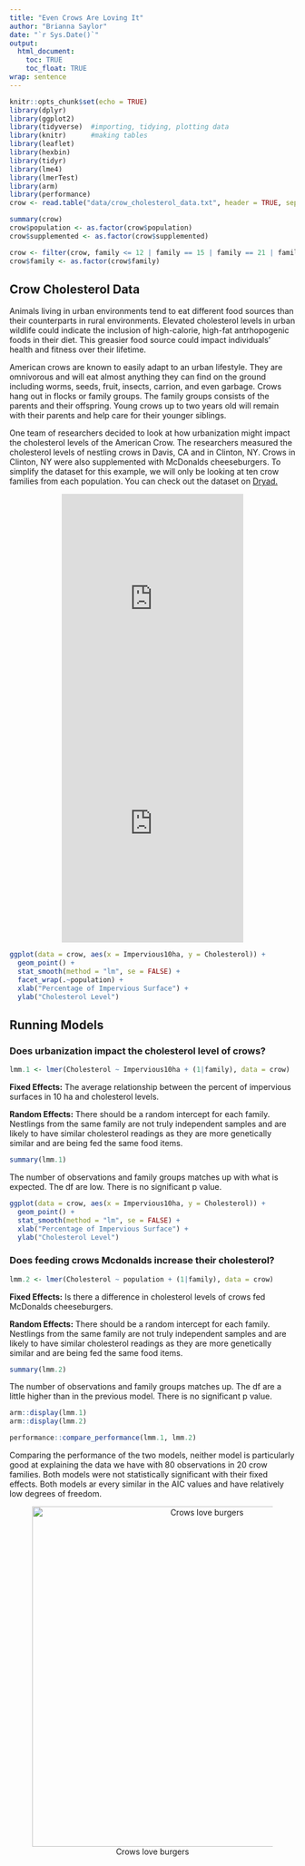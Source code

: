 ```yaml
---
title: "Even Crows Are Loving It"
author: "Brianna Saylor"
date: "`r Sys.Date()`"
output: 
  html_document:
    toc: TRUE
    toc_float: TRUE
wrap: sentence
---
```


```r
knitr::opts_chunk$set(echo = TRUE)
library(dplyr)
library(ggplot2)
library(tidyverse)  #importing, tidying, plotting data
library(knitr)      #making tables
library(leaflet)
library(hexbin)
library(tidyr)
library(lme4)
library(lmerTest)
library(arm)
library(performance)
crow <- read.table("data/crow_cholesterol_data.txt", header = TRUE, sep = "\t")
```

```r
summary(crow)
crow$population <- as.factor(crow$population)
crow$supplemented <- as.factor(crow$supplemented)
```

```r
crow <- filter(crow, family <= 12 | family == 15 | family == 21 | family == 23 | family == 45 | family == 52 | family == 53 | family == 59 | family == 63 | family == 75)
crow$family <- as.factor(crow$family)
```


## Crow Cholesterol Data

Animals living in urban environments tend to eat different food sources than their counterparts in rural environments. Elevated cholesterol levels in urban wildlife could indicate the inclusion of high-calorie, high-fat antrhopogenic foods in their diet. This greasier food source could impact individuals' health and fitness over their lifetime.  

American crows are known to easily adapt to an urban lifestyle. They are omnivorous and will eat almost anything they can find on the ground including worms, seeds, fruit, insects, carrion, and even garbage. Crows hang out in flocks or family groups. The family groups consists of the parents and their offspring. Young crows up to two years old will remain with their parents and help care for their younger siblings. 

One team of researchers decided to look at how urbanization might impact the cholesterol levels of the American Crow. The researchers measured the cholesterol levels of nestling crows in Davis, CA and in Clinton, NY. Crows in Clinton, NY were also supplemented with McDonalds cheeseburgers. To simplify the dataset for this example, we will only be looking at ten crow families from each population. You can check out the dataset on [Dryad.](https://datadryad.org/dataset/doi:10.5061/dryad.t7r7899#usage)

<center>
<iframe src="https://macaulaylibrary.org/asset/642291976/embed" height="390" width="320" frameborder="0" allowfullscreen></iframe>
<iframe src="https://macaulaylibrary.org/asset/256800971/embed" height="401" width="320" frameborder="0" allowfullscreen></iframe>
</center>

```r
ggplot(data = crow, aes(x = Impervious10ha, y = Cholesterol)) + 
  geom_point() + 
  stat_smooth(method = "lm", se = FALSE) + 
  facet_wrap(.~population) + 
  xlab("Percentage of Impervious Surface") + 
  ylab("Cholesterol Level")
```

## Running Models 

### Does urbanization impact the cholesterol level of crows? 

```r
lmm.1 <- lmer(Cholesterol ~ Impervious10ha + (1|family), data = crow)
```

**Fixed Effects:**  The average relationship between the percent of impervious surfaces in 10 ha and cholesterol levels. 

**Random Effects:**  There should be a random intercept for each family. Nestlings from the same family are not truly independent samples and are likely to have similar cholesterol readings as they are more genetically similar and are being fed the same food items. 

```r
summary(lmm.1)
```

The number of observations and family groups matches up with what is expected. The df are low. There is no significant p value. 

```r
ggplot(data = crow, aes(x = Impervious10ha, y = Cholesterol)) + 
  geom_point() + 
  stat_smooth(method = "lm", se = FALSE) + 
  xlab("Percentage of Impervious Surface") + 
  ylab("Cholesterol Level")
```


### Does feeding crows Mcdonalds increase their cholesterol? 

```r
lmm.2 <- lmer(Cholesterol ~ population + (1|family), data = crow)
```

**Fixed Effects:** Is there a difference in cholesterol levels of crows fed McDonalds cheeseburgers. 

**Random Effects:** There should be a random intercept for each family. Nestlings from the same family are not truly independent samples and are likely to have similar cholesterol readings as they are more genetically similar and are being fed the same food items.

```r
summary(lmm.2)
```

The number of observations and family groups matches up. The df are a little higher than in the previous model. There is no significant p value. 

```r
arm::display(lmm.1)
arm::display(lmm.2)
```

```r
performance::compare_performance(lmm.1, lmm.2)
```
Comparing the performance of the two models, neither model is particularly good at explaining the data we have with 80 observations in 20 crow families. Both models were not statistically significant with their fixed effects. Both models ar every similar in the AIC values and have relatively low degrees of freedom. 

<center>
![Crows love burgers](crow_burger.jpg){width="600"}
</center>
